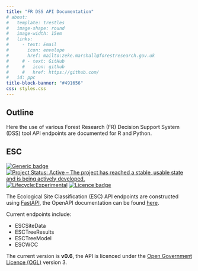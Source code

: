 ```yaml
---
title: "FR DSS API Documentation"
# about:
#   template: trestles
#   image-shape: round
#   image-width: 15em
#   links:
#     - text: Email
#       icon: envelope
#       href: mailto:zeke.marshall@forestresearch.gov.uk
#     # - text: GitHub
#     #   icon: github
#     #   href: https://github.com/
#   id: ppc
title-block-banner: "#491656"
css: styles.css
---
```


:::{}

## Outline

Here the use of various Forest Research (FR) Decision Support System (DSS) tool API endpoints are documented for R and Python.

:::

:::{}

## ESC

[![Generic badge](https://img.shields.io/badge/Version-0.6-green.svg)]()
[![Project Status: Active – The project has reached a stable, usable state and is being actively developed.](https://www.repostatus.org/badges/latest/active.svg)](https://www.repostatus.org/#active)
[![Lifecycle:Experimental](https://img.shields.io/badge/Lifecycle-Experimental-339999.svg)]()
[![Licence badge](https://img.shields.io/badge/Licence-OGL-informational.svg)](https://www.nationalarchives.gov.uk/doc/open-government-licence/version/3/)

The Ecological Site Classification (ESC) API endpoints are constructed using [FastAPI](https://fastapi.tiangolo.com/), the 
OpenAPI documentation can be found [here](http://209.97.132.245:8000/docs).

Current endpoints include:

* ESCSiteData
* ESCTreeResults
* ESCTreeModel
* ESCWCC

The current version is **v0.6**, the API is licenced under the [Open Government Licence (OGL)](https://www.nationalarchives.gov.uk/doc/open-government-licence/version/3/) version 3.

:::

<!-- ::: {.callout-note appearance="minimal"}
<i class="bi bi-journal-code"></i> [UsingESC-Python.ipynb](files/UsingESC-Python.ipynb){download="UsingESC-Python.ipynb"}
::: -->
